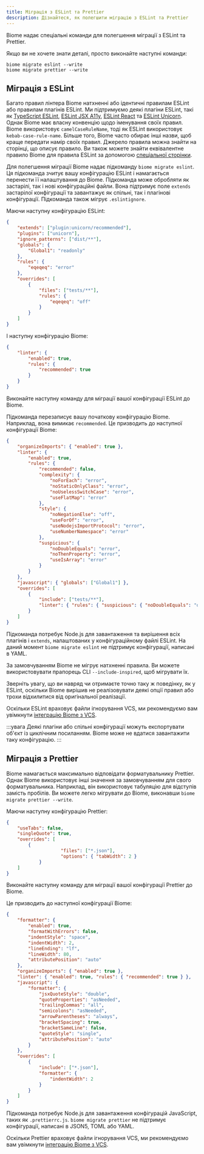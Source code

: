```yaml
---
title: Міграція з ESLint та Prettier
description: Дізнайтеся, як полегшити міграцію з ESLint та Prettier
---
```



Biome надає спеціальні команди для полегшення міграції з ESLint та Prettier.

Якщо ви не хочете знати деталі, просто виконайте наступні команди:

```shell
biome migrate eslint --write
biome migrate prettier --write
```

## Міграція з ESLint

Багато правил лінтера Biome натхненні або ідентичні правилам ESLint або правилам плагінів ESLint.
Ми підтримуємо деякі плагіни ESLint, такі як [TypeScript ESLint](https://typescript-eslint.io/), [ESLint JSX A11y](https://github.com/jsx-eslint/eslint-plugin-jsx-a11y), [ESLint React](https://github.com/jsx-eslint/eslint-plugin-react) та [ESLint Unicorn](https://github.com/sindresorhus/eslint-plugin-unicorn).
Однак Biome має власну конвенцію щодо іменування своїх правил.
Biome використовує `camelCaseRuleName`, тоді як ESLint використовує `kebab-case-rule-name`.
Більше того, Biome часто обирає інші назви, щоб краще передати намір своїх правил.
Джерело правила можна знайти на сторінці, що описує правило.
Ви також можете знайти еквівалентне правило Biome для правила ESLint за допомогою [спеціальної сторінки](/linter/rules-sources).

Для полегшення міграції Biome надає підкоманду `biome migrate eslint`.
Ця підкоманда зчитує вашу конфігурацію ESLint і намагається перенести її налаштування до Biome.
Підкоманда може обробляти як застарілі, так і нові конфігураційні файли.
Вона підтримує поле `extends` застарілої конфігурації та завантажує як спільні, так і плагінові конфігурації.
Підкоманда також мігрує `.eslintignore`.

Маючи наступну конфігурацію ESLint:

```json title=".eslintrc.json"
{
	"extends": ["plugin:unicorn/recommended"],
	"plugins": ["unicorn"],
	"ignore_patterns": ["dist/**"],
	"globals": {
		"Global1": "readonly"
	},
	"rules": {
		"eqeqeq": "error"
	},
	"overrides": [
		{
			"files": ["tests/**"],
			"rules": {
				"eqeqeq": "off"
			}
		}
	]
}
```

І наступну конфігурацію Biome:

```json title="biome.json"
{
	"linter": {
		"enabled": true,
		"rules": {
			"recommended": true
		}
	}
}
```

Виконайте наступну команду для міграції вашої конфігурації ESLint до Biome.

<PackageManagerBiomeCommand command="migrate eslint --write"/>

Підкоманда перезаписує вашу початкову конфігурацію Biome.
Наприклад, вона вимикає `recommended`.
Це призводить до наступної конфігурації Biome:

```json title="biome.json"
{
	"organizeImports": { "enabled": true },
	"linter": {
		"enabled": true,
		"rules": {
			"recommended": false,
			"complexity": {
				"noForEach": "error",
				"noStaticOnlyClass": "error",
				"noUselessSwitchCase": "error",
				"useFlatMap": "error"
			},
			"style": {
				"noNegationElse": "off",
				"useForOf": "error",
				"useNodejsImportProtocol": "error",
				"useNumberNamespace": "error"
			},
			"suspicious": {
				"noDoubleEquals": "error",
				"noThenProperty": "error",
				"useIsArray": "error"
			}
		}
	},
	"javascript": { "globals": ["Global1"] },
	"overrides": [
		{
			"include": ["tests/**"],
			"linter": { "rules": { "suspicious": { "noDoubleEquals": "off" } } }
		}
	]
}
```

Підкоманда потребує Node.js для завантаження та вирішення всіх плагінів і `extends`, налаштованих у конфігураційному файлі ESLint.
На даний момент `biome migrate eslint` не підтримує конфігурації, написані в YAML.

За замовчуванням Biome не мігрує натхненні правила.
Ви можете використовувати прапорець CLI `--include-inspired`, щоб мігрувати їх.

<PackageManagerBiomeCommand command="migrate eslint --write --include-inspired"/>

Зверніть увагу, що ви навряд чи отримаєте точно таку ж поведінку, як у ESLint, оскільки Biome вирішив не реалізовувати деякі опції правил або трохи відхилитися від оригінальної реалізації.

Оскільки ESLint враховує файли ігнорування VCS,
ми рекомендуємо вам увімкнути [інтеграцію Biome з VCS](/guides/integrate-in-vcs).

:::увага
Деякі плагіни або спільні конфігурації можуть експортувати об'єкт із циклічним посиланням.
Biome може не вдатися завантажити таку конфігурацію.
:::

## Міграція з Prettier

Biome намагається максимально відповідати форматувальнику Prettier.
Однак Biome використовує інші значення за замовчуванням для свого форматувальника.
Наприклад, він використовує табуляцію для відступів замість пробілів.
Ви можете легко мігрувати до Biome, виконавши `biome migrate prettier --write`.

Маючи наступну конфігурацію Prettier:

```json title=".prettierrc.json"
{
	"useTabs": false,
	"singleQuote": true,
	"overrides": [
		{
					"files": ["*.json"],
					"options": { "tabWidth": 2 }
			}
	]
}
```

Виконайте наступну команду для міграції вашої конфігурації Prettier до Biome.

<PackageManagerBiomeCommand command="migrate prettier --write"/>

Це призводить до наступної конфігурації Biome:

```json title="biome.json"
{
	"formatter": {
		"enabled": true,
		"formatWithErrors": false,
		"indentStyle": "space",
		"indentWidth": 2,
		"lineEnding": "lf",
		"lineWidth": 80,
		"attributePosition": "auto"
	},
	"organizeImports": { "enabled": true },
	"linter": { "enabled": true, "rules": { "recommended": true } },
	"javascript": {
		"formatter": {
			"jsxQuoteStyle": "double",
			"quoteProperties": "asNeeded",
			"trailingCommas": "all",
			"semicolons": "asNeeded",
			"arrowParentheses": "always",
			"bracketSpacing": true,
			"bracketSameLine": false,
			"quoteStyle": "single",
			"attributePosition": "auto"
		}
	},
	"overrides": [
		{
			"include": ["*.json"],
			"formatter": {
				"indentWidth": 2
			}
		}
	]
}
```

Підкоманда потребує Node.js для завантаження конфігурацій JavaScript, таких як `.prettierrc.js`.
`biome migrate prettier` не підтримує конфігурації, написані в JSON5, TOML або YAML.

Оскільки Prettier враховує файли ігнорування VCS,
ми рекомендуємо вам увімкнути [інтеграцію Biome з VCS](/guides/integrate-in-vcs).

